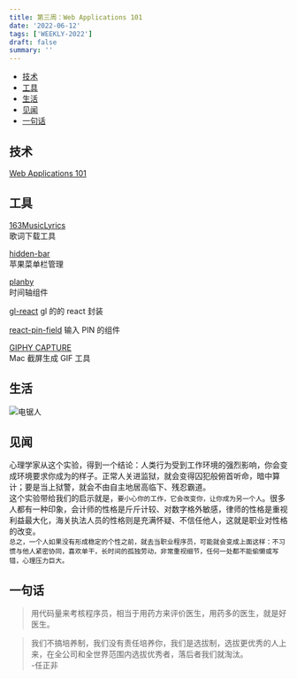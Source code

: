 ```yaml
---
title: 第三周：Web Applications 101
date: '2022-06-12'
tags: ['WEEKLY-2022']
draft: false
summary: ''
---
```


- [技术](#技术)
- [工具](#工具)
- [生活](#生活)
- [见闻](#见闻)
- [一句话](#一句话)

## 技术

[Web Applications 101](https://www.robinwieruch.de/web-applications/)

## 工具

[163MusicLyrics](https://github.com/jitwxs/163MusicLyrics)  
歌词下载工具

[hidden-bar](https://apps.apple.com/app/hidden-bar/id1452453066)  
苹果菜单栏管理

[planby](https://github.com/karolkozer/planby)  
时间轴组件

[gl-react](https://gl-react-cookbook.surge.sh/)
gl 的的 react 封装

[react-pin-field](https://github.com/soywod/react-pin-field)
输入 PIN 的组件

[GIPHY CAPTURE](https://giphy.com/apps/giphycapture)  
Mac 截屏生成 GIF 工具

## 生活

![电锯人](https://cdn.jsdelivr.net/gh/klaaay/pbed@main/uPic/0SM5Dv.jpg)

## 见闻

心理学家从这个实验，得到一个结论：人类行为受到工作环境的强烈影响，你会变成环境要求你成为的样子。正常人关进监狱，就会变得囚犯般俯首听命，暗中算计；要是当上狱警，就会不由自主地居高临下、残忍霸道。  
这个实验带给我们的启示就是，`要小心你的工作，它会改变你，让你成为另一个人`。很多人都有一种印象，会计师的性格是斤斤计较、对数字格外敏感，律师的性格是重视利益最大化，海关执法人员的性格则是充满怀疑、不信任他人，这就是职业对性格的改变。  
`总之，一个人如果没有形成稳定的个性之前，就去当职业程序员，可能就会变成上面这样：不习惯与他人紧密协同，喜欢单干，长时间的孤独劳动，非常重视细节，任何一处都不能偷懒或写错，心理压力巨大。`

## 一句话

> 用代码量来考核程序员，相当于用药方来评价医生，用药多的医生，就是好医生。

> 我们不搞培养制，我们没有责任培养你，我们是选拔制，选拔更优秀的人上来，在全公司和全世界范围内选拔优秀者，落后者我们就淘汰。  
>  -任正非
